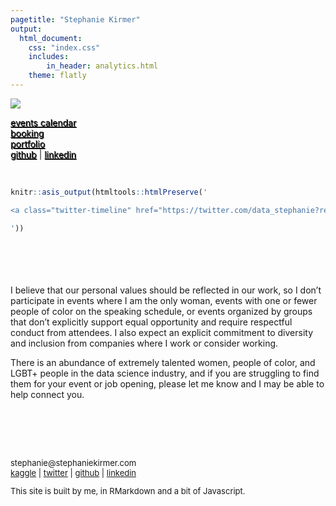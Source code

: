 ```yaml
---
pagetitle: "Stephanie Kirmer"
output: 
  html_document:
    css: "index.css"
    includes:
        in_header: analytics.html
    theme: flatly
---
```



<div class = "header">
<img src="img/widerfront.png">
<div class="mainmenu">
<a href="events.html" style = 'text-shadow:  1px 1px #000000'>events calendar</a> <BR>
<a href="booking.html" style = 'text-shadow:  1px 1px #000000'>booking</a> <BR>
<a href="projects.html" style = 'text-shadow:  1px 1px #000000'>portfolio</a> <BR>
<a href="http://github.com/skirmer" style = 'text-shadow: 1px 1px #000000'>github</a>  |  <a href="http://linkedin.com/in/skirmer" style = 'text-shadow: 1px 1px #000000'>linkedin</a> <BR>
</div>

</div>



<BR>
<div class="col-twitter">

```r

knitr::asis_output(htmltools::htmlPreserve('

<a class="twitter-timeline" href="https://twitter.com/data_stephanie?ref_src=twsrc%5Etfw" data-height=500 data-width=400  data-chrome="nofooter">Tweets by data_stephanie</a> <script async src="https://platform.twitter.com/widgets.js" charset="utf-8"></script>

'))

```

</div>

<div class="col-text">

<BR><BR><BR><BR>
I believe that our personal values should be reflected in our work, so I don't participate in events where I am the only woman, events with one or fewer people of color on the speaking schedule, or events organized by groups that don't explicitly support equal opportunity and require respectful conduct from attendees. I also expect an explicit commitment to diversity and inclusion from companies where I work or consider working. 

There is an abundance of extremely talented women, people of color, and LGBT+ people in the data science industry, and if you are struggling to find them for your event or job opening, please let me know and I may be able to help connect you.
</div>



<BR>
<div class="col-footer">

<font size = 2>

<BR>
<BR>
<BR>
stephanie@stephaniekirmer.com 
<BR> <a href="http://www.kaggle.com/skirmer" onclick="captureOutboundLink('http://www.kaggle.com/skirmer'); return false;">kaggle</a>  | <a href="https://twitter.com/data_stephanie" onclick="captureOutboundLink('https://twitter.com/data_stephanie'); return false;">twitter</a>  | <a href="http://github.com/skirmer"  onclick="captureOutboundLink('http://github.com/skirmer'); return false;">github</a> | <a href="http://linkedin.com/in/skirmer" onclick="captureOutboundLink('http://linkedin.com/in/skirmer'); return false;">linkedin</a> 

This site is built by me, in RMarkdown and a bit of Javascript.

</div>
